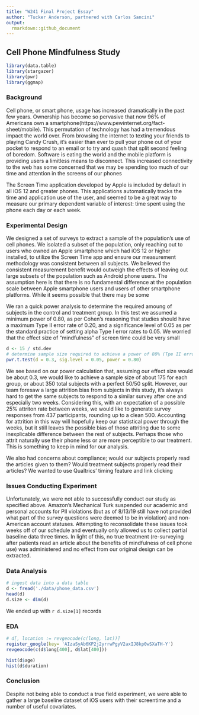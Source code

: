 ---
title: "W241 Final Project Essay"
author: "Tucker Anderson, partnered with Carlos Sancini"
output:
  rmarkdown::github_document
---
## Cell Phone Mindfulness Study

```{r echo=FALSE, results='hide', warning=FALSE, message=FALSE}
library(data.table)
library(stargazer)
library(pwr)
library(ggmap)
```

### Background
Cell phone, or smart phone, usage has increased dramatically in the past few years. Ownership has become so pervasive that now 96% of Americans own a smartphone(https://www.pewinternet.org/fact-sheet/mobile). This permutation of technology has had a tremendous impact the world over. From browsing the internet to texting your friends to playing Candy Crush, it's easier than ever to pull your phone out of your pocket to respond to an email or to try and quash that split second feeling of boredom. Software is eating the world and the mobile platform is providing users a limitless means to disconnect. This increased connectivity to the web has some concerned that we may be spending too much of our time and attention in the screens of our phones

The Screen Time application developed by Apple is included by default in all iOS 12 and greater phones. This applications automatically tracks the time and application use of the user, and seemed to be a great way to measure our primary dependent variable of interest: time spent using the phone each day or each week.

### Experimental Design
We designed a set of surveys to extract a sample of the population's use of cell phones. We isolated a subset of the population, only reaching out to users who owned an Apple smartphone which had iOS 12 or higher installed, to utilize the Screen Time app and ensure our measurement methodology was consistent between all subjects. We believed the consistent measurement benefit would outweigh the effects of leaving out large subsets of the population such as Android phone users. The assumption here is that there is no fundamental difference at the population scale between Apple smartphone users and users of other smartphone platforms. While it seems possible that there may be some 

We ran a quick power analysis to determine the required amoung of subjects in the control and treatment group. In this test we assumed a minimum power of 0.80, as per Cohen's reasoning that studies should have a maximum Type II error rate of 0.20, and a significance level of 0.05 as per the standard practice of setting alpha Type I error rates to 0.05. We worried that the effect size of "mindfulness" of screen time could be very small 
```{r}


d <- 15 / std.dev
# determine sample size required to achieve a power of 80% (Tpe II error rate of 20%) and a Type I error rate of 5% with a negligible effect size
pwr.t.test(d = 0.3, sig.level = 0.05, power = 0.80)
```
We see based on our power calculation that, assuming our effect size would be about 0.3, we would like to achieve a sample size of about 175 for each group, or about 350 total subjects with a perfect 50/50 split. However, our team foresaw a large attrition bias from subjects in this study, it's always hard to get the same subjects to respond to a similar survey after one and especially two weeks. Considering this, with an expectation of a possible 25% attriton rate between weeks, we would like to generate survey responses from 437 participants, rounding up to a clean 500. Accounting for attrition in this way will hopefully keep our statistical power through the weeks, but it still leaves the possible bias of those attriting due to some inexplicable difference between the rest of subjects. Perhaps those who attrit naturally use their phone less or are more perceptible to our treatment. This is something to keep in mind for our analysis.

We also had concerns about compliance; would our subjects properly read the articles given to them? Would treatment subjects properly read their articles? We wanted to use Qualtrics' timing feature and link clicking 

### Issues Conducting Experiment
Unfortunately, we were not able to successfully conduct our study as specified above. Amazon's Mechanical Turk suspended our academic and personal accounts for PII violations (but as of 8/13/19 still have not provided what part of the survey questions were deemed to be in violation) and non-American account statuses. Attempting to reconsolidate these issues took weeks off of our schedule and eventually only allowed us to collect partial baseline data three times. In light of this, no true treatment (re-surveying after patients read an article about the benefits of mindfulness of cell phone use) was administered and no effect from our original design can be extracted.

### Data Analysis
```{r}
# ingest data into a data table
d <- fread('./data/phone_data.csv')
head(d)
d.size <- dim(d)
```
We ended up with `r d.size[1]` records 

### EDA
```{r}
# d[, location := revgeocode(c(long, lat))]
register_google(key= 'AIzaSyAb6KP2j2yrrwPgyV2axIJ8kp0wSXaTH-Y')
revgeocode(c(d$long[400], d$lat[400]))
```
```{r}
hist(d$age)
hist(d$duration)
```

### Conclusion
Despite not being able to conduct a true field experiment, we were able to gather a large baseline dataset of iOS users with their screentime and a number of useful covariates.